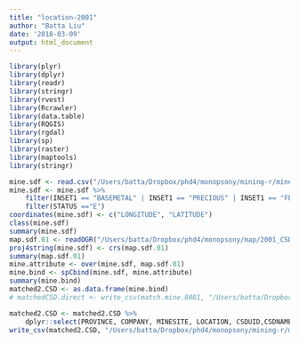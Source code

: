 ```yaml
---
title: "location-2001"
author: "Batta Liu"
date: '2018-03-09'
output: html_document
---
```


```r
library(plyr)
library(dplyr)
library(readr)
library(stringr)
library(rvest)
library(Rcrawler)
library(data.table)
library(RQGIS)
library(rgdal)
library(sp)
library(raster)
library(maptools)
library(stringr)
```

```r
mine.sdf <- read.csv("/Users/batta/Dropbox/phd4/monopsony/mining-r/mine-50th-full.csv")
mine.sdf <- mine.sdf %>% 
	filter(INSET1 == "BASEMETAL" | INSET1 == "PRECIOUS" | INSET1 == "FERROUS") %>% 
	filter(STATUS =="E")
coordinates(mine.sdf) <- c("LONGITUDE", "LATITUDE")
class(mine.sdf)
summary(mine.sdf)
map.sdf.01 <- readOGR("/Users/batta/Dropbox/phd4/monopsony/map/2001_CSD_shp", "Export_Output")
proj4string(mine.sdf) <- crs(map.sdf.01)
summary(map.sdf.01)
mine.attribute <- over(mine.sdf, map.sdf.01)
mine.bind <- spCbind(mine.sdf, mine.attribute)
summary(mine.bind)
matched2.CSD <- as.data.frame(mine.bind)
# matchedCSD.direct <- write_csv(match.mine.8081, "/Users/batta/Dropbox/phd4/monopsony/mining-r/mine-30th-matched1.csv")

matched2.CSD <- matched2.CSD %>% 
	dplyr::select(PROVINCE, COMPANY, MINESITE, LOCATION, CSDUID,CSDNAME, PRODUCT1, PRODUCT2, PRODUCT3, MAPSYM, GROUP1, GROUP2)
write_csv(matched2.CSD, "/Users/batta/Dropbox/phd4/monopsony/mining-r/mine-50th-matched3.csv")
```



